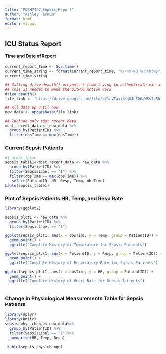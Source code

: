 ```yaml
---
title: "PUBH7462_Sepsis_Report"
author: "Ashley Farnum"
format: html
editor: visual
---
```


## ICU Status Report

#### Time and Date of Report

```r
current_report_time <- Sys.time()
current_time_string <- format(current_report_time, "%Y-%m-%d %H:%M:%S")
current_time_string
```

```r
## Calling drive_deauth() prevents R from trying to authenticate via a browser
## This is needed to make the GitHub Action work
drive_deauth()
file_link <- "https://drive.google.com/file/d/1cVTavibXqOJu8QGaWSsIoRh1mjUEPtk-/"

## All data up until now
new_data <- updateData(file_link)

## Include only most recent data
most_recent_data <- new_data %>%
  group_by(PatientID) %>%
  filter(obsTime == max(obsTime))
```

### Current Sepsis Patients

```r
#| echo: false
sepsis_table1<-most_recent_data <- new_data %>%
  group_by(PatientID) %>%
  filter(SepsisLabel == "1") %>%
  filter(obsTime == max(obsTime)) %>%
   select(PatientID, HR, Resp, Temp, obsTime)
kable(sepsis_table1)
```

### Plot of Sepsis Patients HR, Temp, and Resp Rate

```r
library(ggplot2)

sepsis_plot1 <- new_data %>%
  group_by(PatientID) %>%
  filter(SepsisLabel == "1") 

ggplot(sepsis_plot1, aes(x = obsTime, y = Temp, group = PatientID)) +
  geom_point() +
  ggtitle("Complete History of Temperature for Sepsis Patients")

ggplot(sepsis_plot1, aes(x = PatientID, y = Resp, group = PatientID)) +
  geom_point() +
  ggtitle("Complete History of Respiratory Rate for Sepsis Patients")

ggplot(sepsis_plot1, aes(x = obsTime, y = HR, group = PatientID)) +
  geom_point() +
  ggtitle("Complete History of Heart Rate for Sepsis Patients")
  
```

### Change in Physiological Measurements Table for Sepsis Patients

```r
library(dplyr)
library(knitr)
sepsis_phys_change<-new_data%>%
  group_by(PatientID) %>%
  filter(SepsisLabel == "1")%>%
  summarise(HR, Temp, Resp)

 kable(sepsis_phys_change)  
   
```
